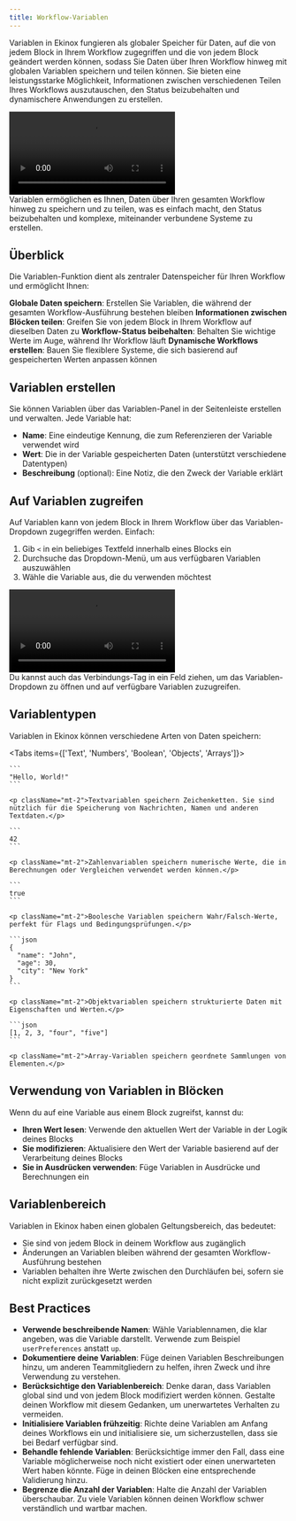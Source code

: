 ```yaml
---
title: Workflow-Variablen
---
```



Variablen in Ekinox fungieren als globaler Speicher für Daten, auf die von jedem Block in Ihrem Workflow zugegriffen und die von jedem Block geändert werden können, sodass Sie Daten über Ihren Workflow hinweg mit globalen Variablen speichern und teilen können. Sie bieten eine leistungsstarke Möglichkeit, Informationen zwischen verschiedenen Teilen Ihres Workflows auszutauschen, den Status beizubehalten und dynamischere Anwendungen zu erstellen.

<div className="mx-auto w-full overflow-hidden rounded-lg">
  <Video src="variables.mp4" />
</div>

<Callout type="info">
  Variablen ermöglichen es Ihnen, Daten über Ihren gesamten Workflow hinweg zu speichern und zu teilen, was es einfach macht,
  den Status beizubehalten und komplexe, miteinander verbundene Systeme zu erstellen.
</Callout>

## Überblick

Die Variablen-Funktion dient als zentraler Datenspeicher für Ihren Workflow und ermöglicht Ihnen:

<Steps>
  <Step>
    <strong>Globale Daten speichern</strong>: Erstellen Sie Variablen, die während der gesamten Workflow-Ausführung bestehen bleiben
  </Step>
  <Step>
    <strong>Informationen zwischen Blöcken teilen</strong>: Greifen Sie von jedem Block in Ihrem Workflow auf dieselben Daten zu
  </Step>
  <Step>
    <strong>Workflow-Status beibehalten</strong>: Behalten Sie wichtige Werte im Auge, während Ihr Workflow läuft
  </Step>
  <Step>
    <strong>Dynamische Workflows erstellen</strong>: Bauen Sie flexiblere Systeme, die sich basierend auf gespeicherten Werten anpassen können
  </Step>
</Steps>

## Variablen erstellen

Sie können Variablen über das Variablen-Panel in der Seitenleiste erstellen und verwalten. Jede Variable hat:

- **Name**: Eine eindeutige Kennung, die zum Referenzieren der Variable verwendet wird
- **Wert**: Die in der Variable gespeicherten Daten (unterstützt verschiedene Datentypen)
- **Beschreibung** (optional): Eine Notiz, die den Zweck der Variable erklärt

## Auf Variablen zugreifen

Auf Variablen kann von jedem Block in Ihrem Workflow über das Variablen-Dropdown zugegriffen werden. Einfach:

1. Gib `<` in ein beliebiges Textfeld innerhalb eines Blocks ein
2. Durchsuche das Dropdown-Menü, um aus verfügbaren Variablen auszuwählen
3. Wähle die Variable aus, die du verwenden möchtest

<div className="mx-auto w-full overflow-hidden rounded-lg">
  <Video src="variables-dropdown.mp4" />
</div>

<Callout>
  Du kannst auch das Verbindungs-Tag in ein Feld ziehen, um das Variablen-Dropdown zu öffnen und auf
  verfügbare Variablen zuzugreifen.
</Callout>

## Variablentypen

Variablen in Ekinox können verschiedene Arten von Daten speichern:

<Tabs items={['Text', 'Numbers', 'Boolean', 'Objects', 'Arrays']}>
  <Tab>

    ```
    "Hello, World!"
    ```

    <p className="mt-2">Textvariablen speichern Zeichenketten. Sie sind nützlich für die Speicherung von Nachrichten, Namen und anderen Textdaten.</p>
  </Tab>
  <Tab>

    ```
    42
    ```

    <p className="mt-2">Zahlenvariablen speichern numerische Werte, die in Berechnungen oder Vergleichen verwendet werden können.</p>
  </Tab>
  <Tab>

    ```
    true
    ```

    <p className="mt-2">Boolesche Variablen speichern Wahr/Falsch-Werte, perfekt für Flags und Bedingungsprüfungen.</p>
  </Tab>
  <Tab>

    ```json
    {
      "name": "John",
      "age": 30,
      "city": "New York"
    }
    ```

    <p className="mt-2">Objektvariablen speichern strukturierte Daten mit Eigenschaften und Werten.</p>
  </Tab>
  <Tab>

    ```json
    [1, 2, 3, "four", "five"]
    ```

    <p className="mt-2">Array-Variablen speichern geordnete Sammlungen von Elementen.</p>
  </Tab>
</Tabs>

## Verwendung von Variablen in Blöcken

Wenn du auf eine Variable aus einem Block zugreifst, kannst du:

- **Ihren Wert lesen**: Verwende den aktuellen Wert der Variable in der Logik deines Blocks
- **Sie modifizieren**: Aktualisiere den Wert der Variable basierend auf der Verarbeitung deines Blocks
- **Sie in Ausdrücken verwenden**: Füge Variablen in Ausdrücke und Berechnungen ein

## Variablenbereich

Variablen in Ekinox haben einen globalen Geltungsbereich, das bedeutet:

- Sie sind von jedem Block in deinem Workflow aus zugänglich
- Änderungen an Variablen bleiben während der gesamten Workflow-Ausführung bestehen
- Variablen behalten ihre Werte zwischen den Durchläufen bei, sofern sie nicht explizit zurückgesetzt werden

## Best Practices

- **Verwende beschreibende Namen**: Wähle Variablennamen, die klar angeben, was die Variable darstellt. Verwende zum Beispiel `userPreferences` anstatt `up`.
- **Dokumentiere deine Variablen**: Füge deinen Variablen Beschreibungen hinzu, um anderen Teammitgliedern zu helfen, ihren Zweck und ihre Verwendung zu verstehen.
- **Berücksichtige den Variablenbereich**: Denke daran, dass Variablen global sind und von jedem Block modifiziert werden können. Gestalte deinen Workflow mit diesem Gedanken, um unerwartetes Verhalten zu vermeiden.
- **Initialisiere Variablen frühzeitig**: Richte deine Variablen am Anfang deines Workflows ein und initialisiere sie, um sicherzustellen, dass sie bei Bedarf verfügbar sind.
- **Behandle fehlende Variablen**: Berücksichtige immer den Fall, dass eine Variable möglicherweise noch nicht existiert oder einen unerwarteten Wert haben könnte. Füge in deinen Blöcken eine entsprechende Validierung hinzu.
- **Begrenze die Anzahl der Variablen**: Halte die Anzahl der Variablen überschaubar. Zu viele Variablen können deinen Workflow schwer verständlich und wartbar machen.
